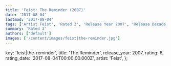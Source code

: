 ```yaml
---
title: 'Feist: The Reminder (2007)'
date: '2017-08-04'
lastmod: '2017-08-04'
tags: ['Artist Feist', 'Rated 3', 'Release Year 2007', 'Release Decade 2000']
summary: 'Rated 3'
authors: ['default']
images: ['/content/images/feist|the-reminder.jpg']
---
```


  key: 'feist|the-reminder',
  title: 'The Reminder',
  release_year: 2007,
  rating: 6,
  rating_date: '2017-08-04T00:00:00.000Z',
  artist: 'Feist',
};

<MusicRating data={data} />
